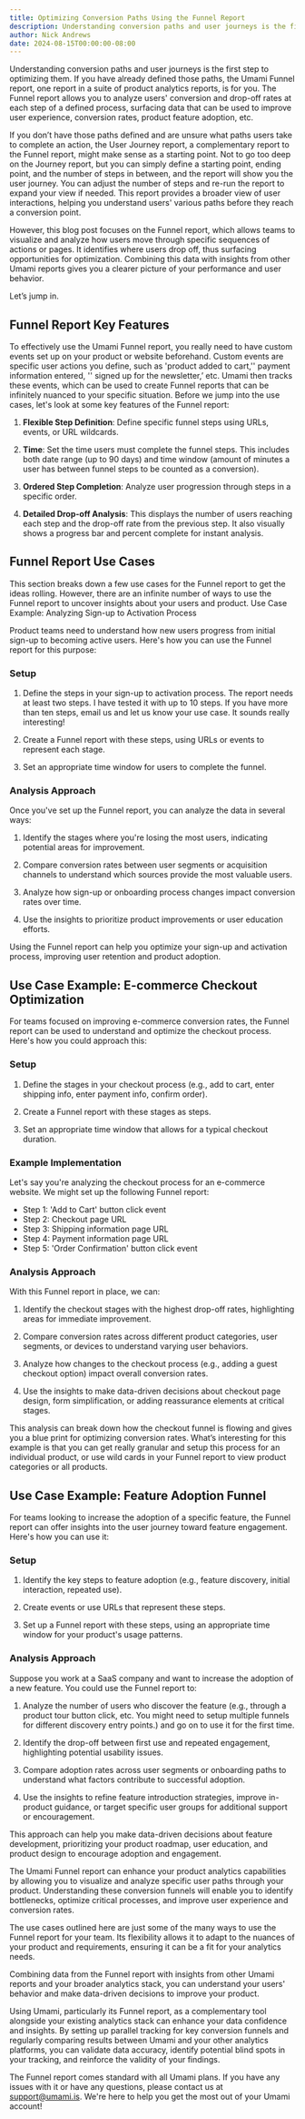 ```yaml
---
title: Optimizing Conversion Paths Using the Funnel Report
description: Understanding conversion paths and user journeys is the first step to optimizing them.
author: Nick Andrews
date: 2024-08-15T00:00:00-08:00
---
```


Understanding conversion paths and user journeys is the first step to optimizing them. If you have already defined those paths, the Umami Funnel report, one report in a suite of product analytics reports, is for you. The Funnel report allows you to analyze users' conversion and drop-off rates at each step of a defined process, surfacing data that can be used to improve user experience, conversion rates, product feature adoption, etc.

If you don’t have those paths defined and are unsure what paths users take to complete an action, the User Journey report, a complementary report to the Funnel report, might make sense as a starting point. Not to go too deep on the Journey report, but you can simply define a starting point, ending point, and the number of steps in between, and the report will show you the user journey. You can adjust the number of steps and re-run the report to expand your view if needed. This report provides a broader view of user interactions, helping you understand users' various paths before they reach a conversion point.

However, this blog post focuses on the Funnel report, which allows teams to visualize and analyze how users move through specific sequences of actions or pages. It identifies where users drop off, thus surfacing opportunities for optimization. Combining this data with insights from other Umami reports gives you a clearer picture of your performance and user behavior.

Let’s jump in.

## Funnel Report Key Features

To effectively use the Umami Funnel report, you really need to have custom events set up on your product or website beforehand. Custom events are specific user actions you define, such as 'product added to cart,'' payment information entered, '' signed up for the newsletter,’ etc. Umami then tracks these events, which can be used to create Funnel reports that can be infinitely nuanced to your specific situation. Before we jump into the use cases, let's look at some key features of the Funnel report:

1. **Flexible Step Definition**: Define specific funnel steps using URLs, events, or URL wildcards.

2. **Time**: Set the time users must complete the funnel steps. This includes both date range (up to 90 days) and time window (amount of minutes a user has between funnel steps to be counted as a conversion).

3. **Ordered Step Completion**: Analyze user progression through steps in a specific order.

4. **Detailed Drop-off Analysis**: This displays the number of users reaching each step and the drop-off rate from the previous step. It also visually shows a progress bar and percent complete for instant analysis.

## Funnel Report Use Cases

This section breaks down a few use cases for the Funnel report to get the ideas rolling. However, there are an infinite number of ways to use the Funnel report to uncover insights about your users and product.
Use Case Example: Analyzing Sign-up to Activation Process

Product teams need to understand how new users progress from initial sign-up to becoming active users. Here's how you can use the Funnel report for this purpose:

### Setup

1. Define the steps in your sign-up to activation process. The report needs at least two steps. I have tested it with up to 10 steps. If you have more than ten steps, email us and let us know your use case. It sounds really interesting!

2. Create a Funnel report with these steps, using URLs or events to represent each stage.

3. Set an appropriate time window for users to complete the funnel.

### Analysis Approach

Once you've set up the Funnel report, you can analyze the data in several ways:

1. Identify the stages where you're losing the most users, indicating potential areas for improvement.

2. Compare conversion rates between user segments or acquisition channels to understand which sources provide the most valuable users.

3. Analyze how sign-up or onboarding process changes impact conversion rates over time.

4. Use the insights to prioritize product improvements or user education efforts.

Using the Funnel report can help you optimize your sign-up and activation process, improving user retention and product adoption.

## Use Case Example: E-commerce Checkout Optimization

For teams focused on improving e-commerce conversion rates, the Funnel report can be used to understand and optimize the checkout process. Here's how you could approach this:

### Setup

1. Define the stages in your checkout process (e.g., add to cart, enter shipping info, enter payment info, confirm order).

2. Create a Funnel report with these stages as steps.

3. Set an appropriate time window that allows for a typical checkout duration.

### Example Implementation

Let's say you're analyzing the checkout process for an e-commerce website. We might set up the following Funnel report:

- Step 1: 'Add to Cart' button click event
- Step 2: Checkout page URL
- Step 3: Shipping information page URL
- Step 4: Payment information page URL
- Step 5: 'Order Confirmation' button click event

### Analysis Approach

With this Funnel report in place, we can:

1. Identify the checkout stages with the highest drop-off rates, highlighting areas for immediate improvement.

2. Compare conversion rates across different product categories, user segments, or devices to understand varying user behaviors.

3. Analyze how changes to the checkout process (e.g., adding a guest checkout option) impact overall conversion rates.

4. Use the insights to make data-driven decisions about checkout page design, form simplification, or adding reassurance elements at critical stages.

This analysis can break down how the checkout funnel is flowing and gives you a blue print for optimizing conversion rates. What’s interesting for this example is that you can get really granular and setup this process for an individual product, or use wild cards in your Funnel report to view product categories or all products.

## Use Case Example: Feature Adoption Funnel

For teams looking to increase the adoption of a specific feature, the Funnel report can offer insights into the user journey toward feature engagement. Here's how you can use it:

### Setup

1. Identify the key steps to feature adoption (e.g., feature discovery, initial interaction, repeated use).

2. Create events or use URLs that represent these steps.

3. Set up a Funnel report with these steps, using an appropriate time window for your product's usage patterns.

### Analysis Approach

Suppose you work at a SaaS company and want to increase the adoption of a new feature. You could use the Funnel report to:

1. Analyze the number of users who discover the feature (e.g., through a product tour button click, etc. You might need to setup multiple funnels for different discovery entry points.) and go on to use it for the first time.

2. Identify the drop-off between first use and repeated engagement, highlighting potential usability issues.

3. Compare adoption rates across user segments or onboarding paths to understand what factors contribute to successful adoption.

4. Use the insights to refine feature introduction strategies, improve in-product guidance, or target specific user groups for additional support or encouragement.

This approach can help you make data-driven decisions about feature development, prioritizing your product roadmap, user education, and product design to encourage adoption and engagement.

The Umami Funnel report can enhance your product analytics capabilities by allowing you to visualize and analyze specific user paths through your product. Understanding these conversion funnels will enable you to identify bottlenecks, optimize critical processes, and improve user experience and conversion rates.

The use cases outlined here are just some of the many ways to use the Funnel report for your team. Its flexibility allows it to adapt to the nuances of your product and requirements, ensuring it can be a fit for your analytics needs.

Combining data from the Funnel report with insights from other Umami reports and your broader analytics stack, you can understand your users' behavior and make data-driven decisions to improve your product.

Using Umami, particularly its Funnel report, as a complementary tool alongside your existing analytics stack can enhance your data confidence and insights. By setting up parallel tracking for key conversion funnels and regularly comparing results between Umami and your other analytics platforms, you can validate data accuracy, identify potential blind spots in your tracking, and reinforce the validity of your findings.

The Funnel report comes standard with all Umami plans. If you have any issues with it or have any questions, please contact us at <a href="mailto:support@umami.is">support@umami.is</a>. We're here to help you get the most out of your Umami account!

